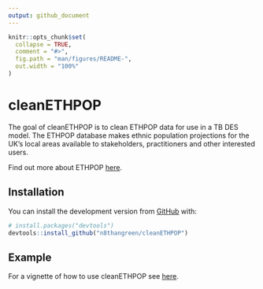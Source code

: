 ```yaml
---
output: github_document
---
```


<!-- README.md is generated from README.Rmd. Please edit that file -->

```r
knitr::opts_chunk$set(
  collapse = TRUE,
  comment = "#>",
  fig.path = "man/figures/README-",
  out.width = "100%"
)
```

# cleanETHPOP

<!-- badges: start -->
<!-- badges: end -->

The goal of cleanETHPOP is to clean ETHPOP data for use in a TB DES model.
The ETHPOP database makes ethnic population projections for the UK's local areas available to stakeholders, practitioners and other interested users.

Find out more about ETHPOP [here](http://www.ethpop.org/what.html).

## Installation

You can install the development version from [GitHub](https://github.com/) with:

``` r
# install.packages("devtools")
devtools::install_github("n8thangreen/cleanETHPOP")
```

## Example

For a vignette of how to use cleanETHPOP see [here](https://n8thangreen.github.io/cleanETHPOP/how-to-use-package).
